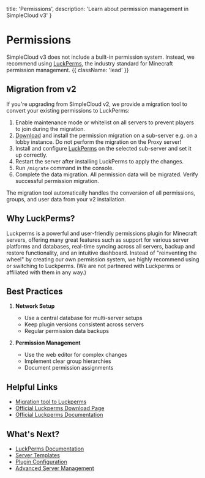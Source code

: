 
  title: 'Permissions',
  description: 'Learn about permission management in SimpleCloud v3'
}

# Permissions

SimpleCloud v3 does not include a built-in permission system. Instead, we recommend using [LuckPerms](https://luckperms.net/download), the industry standard for Minecraft permission management. {{ className: 'lead' }}

## Migration from v2

If you're upgrading from SimpleCloud v2, we provide a migration tool to convert your existing permissions to LuckPerms:
1. Enable maintenance mode or whitelist on all servers to prevent players to join during the migration.
2. [Download](https://github.com/theSimpleCloud?q=&type=all&language=&sort=) and install the permission migration on a sub-server e.g. on a lobby instance. Do not perform the migration on the Proxy server!
3. Install and configure [LuckPerms](https://luckperms.net/download) on the selected sub-server and set it up correctly.
4. Restart the server after installing LuckPerms to apply the changes.
5. Run `/migrate` command in the console.
6. Complete the data migration. All permission data will be migrated. Verify successful permission migration.

<Note>
    The migration tool automatically handles the conversion of all permissions, groups, and user data from your v2 installation.
</Note>

## Why LuckPerms?

Luckperms is a powerful and user-friendly permissions plugin for Minecraft servers, offering many great features such as support for various server platforms and databases, real-time syncing across all servers, backup and restore functionality, and an intuitive dashboard.
Instead of "reinventing the wheel" by creating our own permission system, we highly recommend using or switching to Luckperms. (We are not partnered with Luckperms or affiliated with them in any way.)

## Best Practices

1. **Network Setup**
   - Use a central database for multi-server setups
   - Keep plugin versions consistent across servers
   - Regular permission data backups

2. **Permission Management**
   - Use the web editor for complex changes
   - Implement clear group hierarchies
   - Document permission assignments

## Helpful Links
- [Migration tool to Luckperms](https://github.com/theSimpleCloud?q=&type=all&language=&sort=)
- [Official Luckperms Download Page](https://luckperms.net/download)
- [Official Luckperms Documentation](https://luckperms.net/wiki/Home)

## What's Next?

- [LuckPerms Documentation](https://luckperms.net/wiki)
- [Server Templates](/templates)
- [Plugin Configuration](/plugins)
- [Advanced Server Management](/advanced-management)